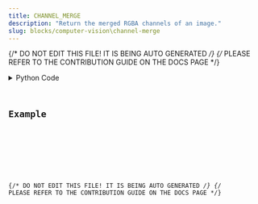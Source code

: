```yaml
---
title: CHANNEL_MERGE
description: "Return the merged RGBA channels of an image."
slug: blocks/computer-vision\channel-merge
---
```


{/* DO NOT EDIT THIS FILE! IT IS BEING AUTO GENERATED */}
{/* PLEASE REFER TO THE CONTRIBUTION GUIDE ON THE DOCS PAGE */}


<PythonDocsDisplay docstring={docstring} />
<details>
<summary>Python Code</summary>



<Code code={pythonCode} lang="py" wrap theme="dracula" />

[Find this Flojoy Block on GitHub](https://github.com/flojoy-ai/blocks/blob/main/blocks/COMPUTER_VISION\CHANNEL_MERGE/CHANNEL_MERGE.py)

</details>

## Example


<GetHelpWidget />


<AppDisplay app={app} blockName="CHANNEL_MERGE" client:visible />


<Example />

{/* DO NOT EDIT THIS FILE! IT IS BEING AUTO GENERATED */}
{/* PLEASE REFER TO THE CONTRIBUTION GUIDE ON THE DOCS PAGE */}
